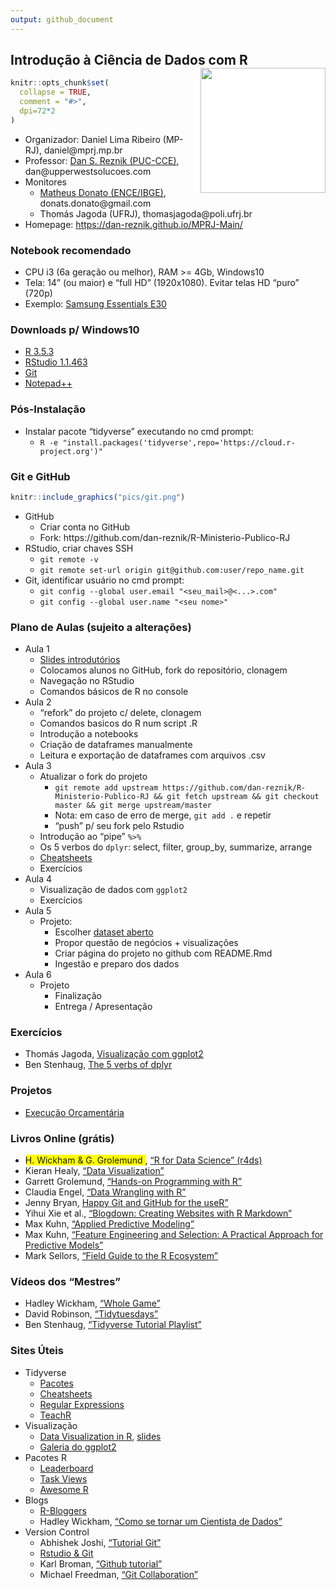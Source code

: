 ```yaml
---
output: github_document
---
```


## Introdução à Ciência de Dados com R <img width="200" src="pics/puc_mprj_inova.png" align="right" style="padding-left:10px;background-color:white"/>

<!-- README.md is generated from README.Rmd. Please edit that file -->

```r
knitr::opts_chunk$set(
  collapse = TRUE,
  comment = "#>",
  dpi=72*2
)
```

* Organizador: Daniel Lima Ribeiro (MP-RJ), daniel@mprj.mp.br
* Professor: [Dan S. Reznik (PUC-CCE)](https://www.linkedin.com/in/dan-s-reznik-phd-bb49133/), dan@upperwestsolucoes.com
* Monitores
    + [Matheus Donato (ENCE/IBGE)](https://www.linkedin.com/in/matheus-donato-75526388/), donats.donato@gmail.com
    + Thomás Jagoda (UFRJ), thomasjagoda@poli.ufrj.br
* Homepage: [https://dan-reznik.github.io/MPRJ-Main/](https://dan-reznik.github.io/MPRJ-Main/)

### Notebook recomendado

* CPU i3 (6a geração ou melhor), RAM >=  4Gb, Windows10  
* Tela: 14” (ou maior) e "full HD" (1920x1080). Evitar telas HD “puro” (720p)
* Exemplo: [Samsung Essentials E30](https://www.americanas.com.br/produto/133794107)

### Downloads p/ Windows10

* [R 3.5.3](https://cran.r-project.org/bin/windows/base/)
* [RStudio 1.1.463](https://download1.rstudio.org/RStudio-1.1.463.exe)
* [Git](https://git-scm.com/download/win)
* [Notepad++](https://notepad-plus-plus.org/download/v7.6.4.html)

### Pós-Instalação

* Instalar pacote “tidyverse” executando no cmd prompt:
    + `R -e "install.packages('tidyverse',repo='https://cloud.r-project.org')"`
    
### Git e GitHub

```r
knitr::include_graphics("pics/git.png")
```

* GitHub
    + Criar conta no GitHub
    + Fork: https://github.com/dan-reznik/R-Ministerio-Publico-RJ
* RStudio, criar chaves SSH
    + `git remote -v`
    + `git remote set-url origin git@github.com:user/repo_name.git`
* Git, identificar usuário no cmd prompt:
    + `git config --global user.email "<seu_mail>@<...>.com"`
    + `git config --global user.name "<seu nome>"`
    
### Plano de Aulas (sujeito a alterações)

* Aula 1
    + [Slides introdutórios](https://github.com/dan-reznik/MPRJ-Main/blob/master/aulas%20ppt/R%20Ministerio%20Publico%20Aula%201.pptx?raw=true)
    + Colocamos alunos no GitHub, fork do repositório, clonagem
    + Navegação no RStudio
    + Comandos básicos de R no console
* Aula 2
    + "refork" do projeto c/ delete, clonagem
    + Comandos basicos do R num script .R
    + Introdução a notebooks
    + Criação de dataframes manualmente
    + Leitura e exportação de dataframes com arquivos .csv
* Aula 3
    + Atualizar o fork do projeto
        + `git remote add upstream https://github.com/dan-reznik/R-Ministerio-Publico-RJ && git fetch upstream && git checkout master && git merge upstream/master`
        + Nota: em caso de erro de merge, `git add .` e repetir
        + "push" p/ seu fork pelo Rstudio
    + Introdução ao "pipe" `%>%`
    + Os 5 verbos do `dplyr`: select, filter, group_by, summarize, arrange
    + [Cheatsheets](https://www.rstudio.com/resources/cheatsheets/)
    + Exercícios
* Aula 4
    + Visualização de dados com `ggplot2`
    + Exercícios
* Aula 5
    + Projeto:
        + Escolher [dataset aberto](http://dados.gov.br/)
        + Propor questão de negócios + visualizações
        + Criar página do projeto no github com README.Rmd
        + Ingestão e preparo dos dados
* Aula 6
    + Projeto
        + Finalização
        + Entrega / Apresentação
    

### Exercícios

* Thomás Jagoda, [Visualização com ggplot2](https://github.com/JagodaT/MPRJ--Exercicios-ggplot2)
* Ben Stenhaug, [The 5 verbs of dplyr](https://teachingr.com/content/the-5-verbs-of-dplyr/the-5-verbs-of-dplyr-exercise.html)

### Projetos

* [Execução Orçamentária](https://dan-reznik.github.io/MP-Execucao-Orcamentaria)

### Livros Online (grátis)

* <span style="background-color: #FFFF00">H. Wickham & G. Grolemund </span>, ["R for Data Science" (r4ds)](https://r4ds.had.co.nz/)
* Kieran Healy, ["Data Visualization"](https://socviz.co/)
* Garrett Grolemund, ["Hands-on Programming with R"](https://rstudio-education.github.io/hopr/)
* Claudia Engel, ["Data Wrangling with R"](https://cengel.github.io/R-data-wrangling/)
* Jenny Bryan, [Happy Git and GitHub for the useR"](https://happygitwithr.com/)
* Yihui Xie et al., ["Blogdown: Creating Websites with R Markdown"](https://bookdown.org/yihui/blogdown/)
* Max Kuhn, ["Applied Predictive Modeling"](http://appliedpredictivemodeling.com/)
* Max Kuhn, ["Feature Engineering and Selection: A Practical Approach for Predictive Models"](https://bookdown.org/max/FES/)
* Mark Sellors, ["Field Guide to the R Ecosystem"](https://fg2re.sellorm.com/)

### Vídeos dos “Mestres”

* Hadley Wickham, ["Whole Game"](https://www.youtube.com/watch?v=go5Au01Jrvs)
* David Robinson, ["Tidytuesdays"](https://www.youtube.com/user/safe4democracy/videos)
* Ben Stenhaug, ["Tidyverse Tutorial Playlist"](https://www.youtube.com/watch?v=lTTJPRwnONE&list=PLLxj8fULvXwGOf8uHlL4Tr62oXSB5k_in)

### Sites Úteis

* Tidyverse
    + [Pacotes](https://www.tidyverse.org/packages/)
    + [Cheatsheets](https://www.rstudio.com/resources/cheatsheets/)
    + [Regular Expressions](https://stringr.tidyverse.org/articles/regular-expressions.html)
    + [TeachR](https://teachingr.com/)
* Visualização
    + [Data Visualization in R](https://djnavarro.github.io/satrdayjoburg/), [slides](https://djnavarro.github.io/satrdayjoburg/slides)
    + [Galeria do ggplot2](https://www.r-graph-gallery.com/portfolio/ggplot2-package/)
* Pacotes R
    + [Leaderboard](https://www.rdocumentation.org/trends)
    + [Task Views](https://cran.r-project.org/web/views/)
    + [Awesome R](https://awesome-r.com/)
* Blogs
    + [R-Bloggers](https://www.r-bloggers.com/)
    + Hadley Wickham, ["Como se tornar um Cientista de Dados"](https://gist.github.com/hadley/820f09ded347c62c2864)
* Version Control
    + Abhishek Joshi, ["Tutorial Git"](https://medium.com/@abhishekj/an-intro-to-git-and-github-1a0e2c7e3a2f)
    + [Rstudio & Git](https://support.rstudio.com/hc/en-us/articles/200532077-Version-Control-with-Git-and-SVN)
    + Karl Broman, ["Github tutorial"](http://kbroman.org/github_tutorial/)
    + Michael Freedman, ["Git Collaboration"](http://slides.com/michaelfreeman/git-collaboration)
